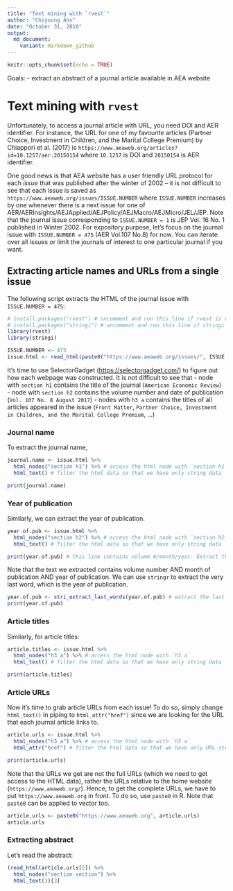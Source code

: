 ---
title: "Text mining with `rvest`"
author: "Chiyoung Ahn"
date: "October 31, 2018"
output:
  md_document:
    variant: markdown_github
---

```{r setup, include=FALSE}
knitr::opts_chunk$set(echo = TRUE)
```
Goals:
- extract an abstract of a journal article available in AEA website

# Text mining with `rvest`
Unfortunately, to access a journal article with URL, you need DOI and AER identifier. For instance, the URL for one of my favourite articles (Partner Choice, Investment in Children, and the Marital College Premium) by Chiappori et al. (2017) is `https://www.aeaweb.org/articles?id=10.1257/aer.20150154` where `10.1257` is DOI and `20150154` is AER identifier.

One good news is that AEA website has a user friendly URL protocol for each *issue* that was published after the winter of 2002 -- it is not difficult to see that each issue is saved as `https://www.aeaweb.org/issues/ISSUE.NUMBER` where `ISSUE.NUMBER` increases by one whenever there is a next issue for one of AER/AERInsights/AEJApplied/AEJPolicy/AEJMacro/AEJMicro/JEL/JEP. Note that the journal issue corresponding to `ISSUE.NUMBER = 1` is JEP Vol. 16 No. 1 published in Winter 2002. For expository purpose, let's focus on the journal issue with `ISSUE.NUMBER = 475` (AER Vol.107 No.8) for now. You can iterate over all issues or limit the journals of interest to one particular journal if you want.

## Extracting article names and URLs from a single issue
The following script extracts the HTML of the journal issue with `ISSUE.NUMBER = 475`:
```{r extract-html}
# install.packages("rvest") # uncomment and run this line if rvest is not installed
# install.packages("stringi") # uncomment and run this line if stringi is not installed
library(rvest)
library(stringi)

ISSUE.NUMBER <- 475
issue.html <- read_html(paste0("https://www.aeaweb.org/issues/", ISSUE.NUMBER))
```

It's time to use SelectorGadget ([https://selectorgadget.com/](https://selectorgadget.com/)) to figure out how each webpage was constructed. It is not difficult to see that
- node with `section h1` contains the title of the journal (`American Economic Review`)
- node with `section h2` contains the volume number and date of publication (`Vol. 107 No. 8 August 2017`)
- nodes with `h3 a` contains the titles of all articles appeared in the issue (`Front Matter`, `Partner Choice, Investment in Children, and the Marital College Premium`, ...)

### Journal name
To extract the journal name, 
```{r extract-title}
journal.name <- issue.html %>% 
  html_nodes("section h1") %>% # access the html node with `section h1`
  html_text() # filter the html data so that we have only string data

print(journal.name)
```

### Year of publication
Similarly, we can extract the year of publication.
```{r extract-year}
year.of.pub <- issue.html %>% 
  html_nodes("section h2") %>% # access the html node with `section h2`
  html_text() # filter the html data so that we have only string data

print(year.of.pub) # this line contains volume #/month/year. Extract the very last word for year!

```
Note that the text we extracted contains volume number AND month of publication AND year of publication. We can use `stringr` to extract the very last word, which is the year of publication.
```{r extract-year2}
year.of.pub <- stri_extract_last_words(year.of.pub) # extract the last word
print(year.of.pub)
```

### Article titles
Similarly, for article titles:
```{r}
article.titles <- issue.html %>% 
  html_nodes("h3 a") %>% # access the html node with `h3 a`
  html_text() # filter the html data so that we have only string data

print(article.titles)
```

### Article URLs
Now it's time to grab article URLs from each issue! To do so, simply change `html_text()` in piping to `html_attr("href")` since we are looking for the URL that each journal article links to.

```{r}
article.urls <- issue.html %>% 
  html_nodes("h3 a") %>% # access the html node with `h3 a`
  html_attr("href") # filter the html data so that we have only URL string

print(article.urls)
```

Note that the URLs we get are not the full URLs (which we need to get access to the HTML data), rather the URLs relative to the home website (`https://www.aeaweb.org/`). Hence, to get the complete URLs, we have to put `https://www.aeaweb.org` in front. To do so, use `paste0` in R. Note that `paste0` can be applied to vector too.

```{r}
article.urls <- paste0("https://www.aeaweb.org", article.urls)
article.urls
```
### Extracting abstract
Let's read the abstract:
```{r}
(read_html(article.urls[2]) %>%
  html_nodes("section section") %>%
  html_text())[3]
```




